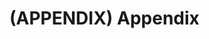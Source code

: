 # (APPENDIX) Appendix {-} 

<!-- ```{r child = 'note_aqua_technical_documentation.Rmd'} -->
<!-- ``` -->

<!-- ```{r child = 'note_coding_styles.Rmd'} -->
<!-- ``` -->

<!-- ```{r child = 'note_containers.Rmd'} -->
<!-- ``` -->

<!-- ```{r child = 'note_defaults_python.Rmd'} -->
<!-- ``` -->

<!-- ```{r child = 'note_defaults_R.Rmd'} -->
<!-- ``` -->

<!-- ```{r child = 'note_packages.Rmd'} -->
<!-- ``` -->

<!-- ```{r child = 'note_projects_environments.Rmd'} -->
<!-- ``` -->

<!-- ```{r child = 'note_reproducible_analytical_pipelines.Rmd'} -->
<!-- ``` -->







